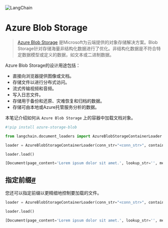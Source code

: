 

<Head>
  <script>
    {
      `(function() {
         var _hmt = _hmt || [];
(function() {
  var hm = document.createElement("script");
  hm.src = "https://hm.baidu.com/hm.js?e60fb290e204e04c5cb6f79b0ac1e697";
  var s = document.getElementsByTagName("script")[0]; 
  s.parentNode.insertBefore(hm, s);
})();
       })();`
    }
  </script>
</Head>

![LangChain](https://pica.zhimg.com/50/v2-56e8bbb52aa271012541c1fe1ceb11a2_r.gif)



# Azure Blob Storage

> [Azure Blob Storage](https://learn.microsoft.com/en-us/azure/storage/blobs/storage-blobs-introduction) 是Microsoft为云端提供的对象存储解决方案。Blob Storage针对存储海量非结构化数据进行了优化。非结构化数据是不符合特定数据模型或定义的数据，如文本或二进制数据。

Azure Blob Storage的设计用途包括：

* 直接向浏览器提供图像或文档。
* 存储文件以进行分布式访问。
* 流式传输视频和音频。
* 写入日志文件。
* 存储用于备份和还原、灾难恢复和归档的数据。
* 存储可由本地或Azure托管服务分析的数据。

本笔记介绍如何从 `Azure Blob Storage` 上的容器中加载文档对象。

```python
#!pip install azure-storage-blob

```

```python
from langchain.document_loaders import AzureBlobStorageContainerLoader

```

```python
loader = AzureBlobStorageContainerLoader(conn_str="<conn_str>", container="<container>")

```

```python
loader.load()

```

```python
[Document(page_content='Lorem ipsum dolor sit amet.', lookup_str='', metadata={'source': '/var/folders/y6/8_bzdg295ld6s1_97_12m4lr0000gn/T/tmpaa9xl6ch/fake.docx'}, lookup_index=0)]

```

指定前缀[#](#specifying-a-prefix "Permalink to this headline")
----------------------------------------------------------

您还可以指定前缀以更精细地控制要加载的文件。

```python
loader = AzureBlobStorageContainerLoader(conn_str="<conn_str>", container="<container>", prefix="<prefix>")

```

```python
loader.load()

```

```python
[Document(page_content='Lorem ipsum dolor sit amet.', lookup_str='', metadata={'source': '/var/folders/y6/8_bzdg295ld6s1_97_12m4lr0000gn/T/tmpujbkzf_l/fake.docx'}, lookup_index=0)]

```

